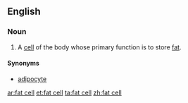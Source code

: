 ==English==
===Noun===
{{en-noun|sg=[[fat]] [[cell]]}}
#{{medicine}} A [[cell]] of the body whose primary function is to store [[fat]].
====Synonyms====
*[[adipocyte]]

[[ar:fat cell]]
[[et:fat cell]]
[[ta:fat cell]]
[[zh:fat cell]]